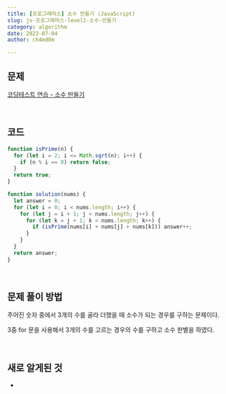 ```yaml
---
title: [프로그래머스] 소수 만들기 (JavaScript)
slug: js-프로그래머스-level1-소수-만들기
category: algorithm
date: 2022-07-04
author: ch4md0m

---
```


## 문제

[코딩테스트 연습 - 소수 만들기](https://school.programmers.co.kr/learn/courses/30/lessons/12977)

<br />

## 코드

```jsx
function isPrime(n) {
  for (let i = 2; i <= Math.sqrt(n); i++) {
    if (n % i == 0) return false;
  }
  return true;
}

function solution(nums) {
  let answer = 0;
  for (let i = 0; i < nums.length; i++) {
    for (let j = i + 1; j < nums.length; j++) {
      for (let k = j + 1; k < nums.length; k++) {
        if (isPrime(nums[i] + nums[j] + nums[k])) answer++;
      }
    }
  }
  return answer;
}
```

<br />

## 문제 풀이 방법

주어진 숫자 중에서 3개의 수를 골라 더했을 때 소수가 되는 경우를 구하는 문제이다.

3중 for 문을 사용해서 3개의 수를 고르는 경우의 수를 구하고 소수 판별을 하였다.

<br />

## 새로 알게된 것

-
